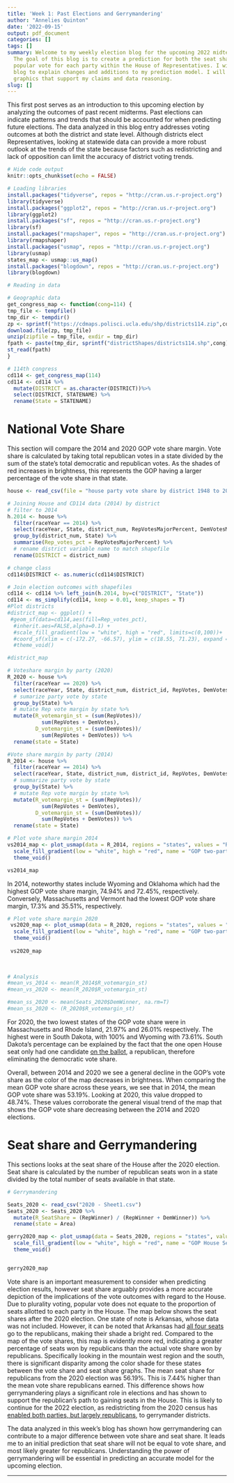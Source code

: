 ```yaml
---
title: 'Week 1: Past Elections and Gerrymandering'
author: "Annelies Quinton"
date: '2022-09-15'
output: pdf_document
categories: []
tags: []
summary: Welcome to my weekly election blog for the upcoming 2022 midterms in November.
  The goal of this blog is to create a prediction for both the seat share and the
  popular vote for each party within the House of Representatives. I will use this
  blog to explain changes and additions to my prediction model. I will also provide
  graphics that support my claims and data reasoning.
slug: []
---
```


This first post serves as an introduction to this upcoming election by analyzing the outcomes of past recent midterms. Past elections can indicate patterns and trends that should be accounted for when predicting future elections. The data analyzed in this blog entry addresses voting outcomes at both the district and state level. Although districts elect Representatives, looking at statewide data can provide a more robust outlook at the trends of the state because factors such as redistricting and lack of opposition can limit the accuracy of district voting trends.

```r
# Hide code output
knitr::opts_chunk$set(echo = FALSE)

# Loading libraries
install.packages("tidyverse", repos = "http://cran.us.r-project.org")
library(tidyverse)
install.packages("ggplot2", repos = "http://cran.us.r-project.org")
library(ggplot2)
install.packages("sf", repos = "http://cran.us.r-project.org")
library(sf)
install.packages("rmapshaper", repos = "http://cran.us.r-project.org")
library(rmapshaper)
install.packages("usmap", repos = "http://cran.us.r-project.org")
library(usmap)
states_map <- usmap::us_map()
install.packages("blogdown", repos = "http://cran.us.r-project.org")
library(blogdown)

# Reading in data

# Geographic data
get_congress_map <- function(cong=114) {
tmp_file <- tempfile()
tmp_dir <- tempdir()
zp <- sprintf("https://cdmaps.polisci.ucla.edu/shp/districts114.zip",cong)
download.file(zp, tmp_file)
unzip(zipfile = tmp_file, exdir = tmp_dir)
fpath <- paste(tmp_dir, sprintf("districtShapes/districts114.shp",cong), sep = "/")
st_read(fpath)
}

# 114th congress
cd114 <- get_congress_map(114)
cd114 <- cd114 %>% 
  mutate(DISTRICT = as.character(DISTRICT))%>%
  select(DISTRICT, STATENAME) %>% 
  rename(State = STATENAME)

```

# National Vote Share

This section will compare the 2014 and 2020 GOP vote share margin. Vote share is calculated by taking total republican votes in a state divided by the sum of the state's total democratic and republican votes. As the shades of red increases in brightness, this represents the GOP having a larger percentage of the vote share in that state.

```r
house <- read_csv(file = "house party vote share by district 1948 to 2020.csv")

# Joining House and CD114 data (2014) by district
# filter to 2014
h.2014 <- house %>% 
  filter(raceYear == 2014) %>% 
  select(raceYear, State, district_num, RepVotesMajorPercent, DemVotesMajorPercent) %>% 
  group_by(district_num, State) %>% 
  summarise(Rep_votes_pct = RepVotesMajorPercent) %>% 
  # rename district variable name to match shapefile
  rename(DISTRICT = district_num)
```

```r
# change class
cd114$DISTRICT <- as.numeric(cd114$DISTRICT)

# Join election outcomes with shapefiles
cd114 <- cd114 %>% left_join(h.2014, by=c("DISTRICT", "State"))
cd114 <- ms_simplify(cd114, keep = 0.01, keep_shapes = T)
#Plot districts
#district_map <- ggplot() +
 #geom_sf(data=cd114,aes(fill=Rep_votes_pct),
  #inherit.aes=FALSE,alpha=0.1) +
  #scale_fill_gradient(low = "white", high = "red", limits=c(0,100))+
  #coord_sf(xlim = c(-172.27, -66.57), ylim = c(18.55, 71.23), expand = FALSE) +
  #theme_void()

#district_map
```

```r
# Voteshare margin by party (2020)
R_2020 <- house %>% 
  filter(raceYear == 2020) %>% 
  select(raceYear, State, district_num, district_id, RepVotes, DemVotes) %>% 
  # sumarize party vote by state
  group_by(State) %>% 
  # mutate Rep vote margin by state %>% 
  mutate(R_votemargin_st = (sum(RepVotes))/
           sum(RepVotes + DemVotes),
         D_votemargin_st = (sum(DemVotes))/
           sum(RepVotes + DemVotes)) %>% 
  rename(state = State)

#Vote share margin by party (2014)
R_2014 <- house %>% 
  filter(raceYear == 2014) %>% 
  select(raceYear, State, district_num, district_id, RepVotes, DemVotes) %>% 
  # summarize party vote by state
  group_by(State) %>% 
  # mutate Rep vote margin by state %>% 
  mutate(R_votemargin_st = (sum(RepVotes))/
           sum(RepVotes + DemVotes),
         D_votemargin_st = (sum(DemVotes))/
           sum(RepVotes + DemVotes)) %>% 
  rename(state = State)
```

```r
# Plot vote share margin 2014
vs2014_map <- plot_usmap(data = R_2014, regions = "states", values = "R_votemargin_st", labels = TRUE) +
  scale_fill_gradient(low = "white", high = "red", name = "GOP two-party voteshare margin in 2014", limits=c(0,1)) + 
  theme_void()

vs2014_map
```

In 2014, noteworthy states include Wyoming and Oklahoma which had the highest GOP vote share margin, 74.94% and 72.45%, respectively. Conversely, Massachusetts and Vermont had the lowest GOP vote share margin, 17.3% and 35.51%, respectively.

```r
# Plot vote share margin 2020
 vs2020_map <- plot_usmap(data = R_2020, regions = "states", values = "R_votemargin_st", labels = TRUE) +
  scale_fill_gradient(low = "white", high = "red", name = "GOP two-party voteshare margin in 2020", limits=c(-0,1)) +
  theme_void()
 
 vs2020_map
 
 
```

```r
# Analysis
#mean_vs_2014 <- mean(R_2014$R_votemargin_st)
#mean_vs_2020 <- mean(R_2020$R_votemargin_st)

#mean_ss_2020 <- mean(Seats_2020$DemWinner, na.rm=T) 
#mean_ss_2020 <- (R_2020$R_votemargin_st)
```

For 2020, the two lowest states of the GOP vote share were in Massachusetts and Rhode Island, 21.97% and 26.01% respectively. The highest were in South Dakota, with 100% and Wyoming with 73.61%. South Dakota's percentage can be explained by the fact that the one open House seat only had one candidate [on the ballot](https://www.nbcnews.com/politics/2020-elections/south-dakota-results), a republican, therefore eliminating the democratic vote share.

Overall, between 2014 and 2020 we see a general decline in the GOP's vote share as the color of the map decreases in brightness. When comparing the mean GOP vote share across these years, we see that in 2014, the mean GOP vote share was 53.19%. Looking at 2020, this value dropped to 48.74%. These values corroborate the general visual trend of the map that shows the GOP vote share decreasing between the 2014 and 2020 elections.

# Seat share and Gerrymandering

This sections looks at the seat share of the House after the 2020 election. Seat share is calculated by the number of republican seats won in a state divided by the total number of seats available in that state.

```r
# Gerrymandering

Seats_2020 <- read_csv("2020 - Sheet1.csv")
Seats_2020 <- Seats_2020 %>% 
  mutate(R_SeatShare = (RepWinner) / (RepWinner + DemWinner)) %>% 
  rename(state = Area)
```

```r
gerry2020_map <- plot_usmap(data = Seats_2020, regions = "states", values = "R_SeatShare", labels = TRUE) +
  scale_fill_gradient(low = "white", high = "red", name = "GOP House Seat Share in 2020") + 
  theme_void()


gerry2020_map
```

Vote share is an important measurement to consider when predicting election results, however seat share arguably provides a more accurate depiction of the implications of the vote outcomes with regard to the House. Due to plurality voting, popular vote does not equate to the proportion of seats allotted to each party in the House. The map below shows the seat shares after the 2020 election. One state of note is Arkansas, whose data was not included. However, it can be noted that Arkansas had [all four seats](https://ballotpedia.org/United_States_House_of_Representatives_elections_in_Arkansas,_2020) go to the republicans, making their shade a bright red. Compared to the map of the vote shares, this map is evidently more red, indicating a greater percentage of seats won by republicans than the actual vote share won by republicans. Specifically looking in the mountain west region and the south, there is significant disparity among the color shade for these states between the vote share and seat share graphs. The mean seat share for republicans from the 2020 election was 56.19%. This is 7.44% higher than the mean vote share republicans earned. This difference shows how gerrymandering plays a significant role in elections and has shown to support the republican's path to gaining seats in the House. This is likely to continue for the 2022 election, as redistricting from the 2020 census has [enabled both parties, but largely republicans](https://www.brennancenter.org/our-work/analysis-opinion/after-redistricting-heres-how-each-party-could-win-house), to gerrymander districts.

The data analyzed in this week's blog has shown how gerrymandering can contribute to a major difference between vote share and seat share. It leads me to an initial prediction that seat share will not be equal to vote share, and most likely greater for republicans. Understanding the power of gerrymandering will be essential in predicting an accurate model for the upcoming election.

------------------------------------------------------------------------


